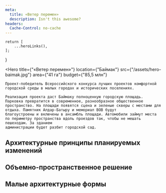 ```yaml
---
meta:
  title: «Ветер перемен»
  description: Isn't this awesome?
headers:
  Cache-Control: no-cache
---
```



    return [
        ...heroLinks(),
    ];
}

<Hero
    title={"«Ветер перемен»"}
    location={"Баймак"}
    src={"/assets/hero-baimak.jpg"}
    area={"41 га"}
    budget={"85,5 млн"}
>
    Проект-победитель Всероссийского конкурса лучших проектов комфортной городской среды в малых городах и исторических поселениях.

    Реализация проекта даст Баймаку полноценную горо­дскую площадь. Парковка превратится в современное, разнообразное общественное пространство. На пло­щади появятся сцена и зеленые скверы с местами для
    отдыха. Памятник Алдар-Батыру и мемориал ВОВ будут
    благоустроены и включены в ансамбль площади. Авто­мобили займут места по периметру пространства вдоль проездов так, чтобы не мешать пешеходам. За зданием
    администрации будет разбит городской сад.
</Hero>

## Архитектурные принципы планируемых изменений

## Объемно-пространственное решение

## Малые архитектурные формы
